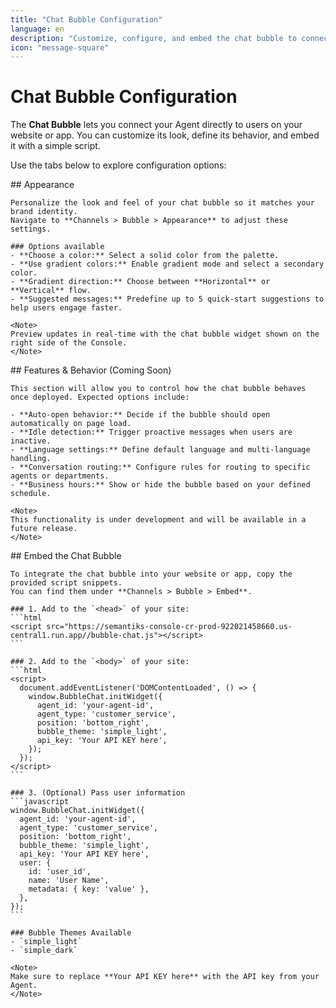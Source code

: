 ```yaml
---
title: "Chat Bubble Configuration"
language: en
description: "Customize, configure, and embed the chat bubble to connect your Agent with website or app users"
icon: "message-square"
---
```


# Chat Bubble Configuration

The **Chat Bubble** lets you connect your Agent directly to users on your website or app. You can customize its look, define its behavior, and embed it with a simple script.  

Use the tabs below to explore configuration options:

<Tabs>
  <Tab title="Appearance" icon="palette">
    ## Appearance

    Personalize the look and feel of your chat bubble so it matches your brand identity.  
    Navigate to **Channels > Bubble > Appearance** to adjust these settings.

    ### Options available
    - **Choose a color:** Select a solid color from the palette.  
    - **Use gradient colors:** Enable gradient mode and select a secondary color.  
    - **Gradient direction:** Choose between **Horizontal** or **Vertical** flow.  
    - **Suggested messages:** Predefine up to 5 quick-start suggestions to help users engage faster.

    <Note>
    Preview updates in real-time with the chat bubble widget shown on the right side of the Console.
    </Note>
  </Tab>

  <Tab title="Features & Behavior" icon="settings">
    ## Features & Behavior (Coming Soon)

    This section will allow you to control how the chat bubble behaves once deployed. Expected options include:

    - **Auto-open behavior:** Decide if the bubble should open automatically on page load.  
    - **Idle detection:** Trigger proactive messages when users are inactive.  
    - **Language settings:** Define default language and multi-language handling.  
    - **Conversation routing:** Configure rules for routing to specific agents or departments.  
    - **Business hours:** Show or hide the bubble based on your defined schedule.  

    <Note>
    This functionality is under development and will be available in a future release.
    </Note>
  </Tab>

  <Tab title="Embed" icon="code">
    ## Embed the Chat Bubble

    To integrate the chat bubble into your website or app, copy the provided script snippets.  
    You can find them under **Channels > Bubble > Embed**.

    ### 1. Add to the `<head>` of your site:
    ```html
    <script src="https://semantiks-console-cr-prod-922021458660.us-central1.run.app//bubble-chat.js"></script>
    ```

    ### 2. Add to the `<body>` of your site:
    ```html
    <script>
      document.addEventListener('DOMContentLoaded', () => {
        window.BubbleChat.initWidget({
          agent_id: 'your-agent-id',
          agent_type: 'customer_service',
          position: 'bottom_right',
          bubble_theme: 'simple_light',
          api_key: 'Your API KEY here',
        });
      });
    </script>
    ```

    ### 3. (Optional) Pass user information
    ```javascript
    window.BubbleChat.initWidget({
      agent_id: 'your-agent-id',
      agent_type: 'customer_service',
      position: 'bottom_right',
      bubble_theme: 'simple_light',
      api_key: 'Your API KEY here',
      user: {
        id: 'user_id',
        name: 'User Name',
        metadata: { key: 'value' },
      },
    });
    ```

    ### Bubble Themes Available
    - `simple_light`  
    - `simple_dark`

    <Note>
    Make sure to replace **Your API KEY here** with the API key from your Agent.
    </Note>
  </Tab>
</Tabs>
